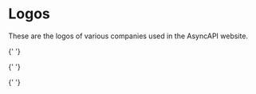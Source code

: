 

<Meta title="Design System/Logos" />

# Logos

These are the logos of various companies used in the AsyncAPI website.

<IconGallery>
  <IconItem name="SAP">
    <SapLogo />
  </IconItem>

{' '}

<IconItem name="Axway">
  <AxwayLogo />
</IconItem>

{' '}

<IconItem name="Slack">
  <SlackLogo />
</IconItem>

{' '}

<IconItem name="Adidas">
  <AdidasLogo />
</IconItem>

  <IconItem name="Salesforce">
    <SalesforceLogo />
  </IconItem>
</IconGallery>
